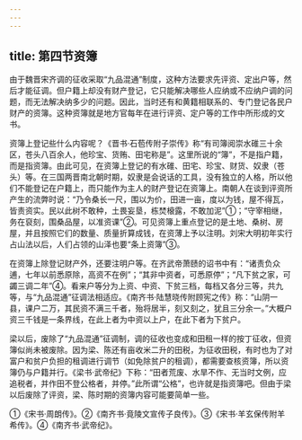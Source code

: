 ```yaml
---
---
---
```

title: 第四节资簿
---



由于魏晋宋齐调的征收采取“九品混通”制度，这种方法要求先评资、定出户等，然后才能征调。但户籍上却没有财产登记，它只能解决哪些人应纳或不应纳户调的问题，而无法解决纳多少的问题。因此，当时还有和黄籍相联系的、专门登记各民户财产的资簿。这种资簿就是地方官每年在进行评资、定户等的工作中所形成的文书。

资簿上登记些什么内容呢？《晋书·石苞传附子崇传》称“有司簿阅崇水碓三十余区，苍头八百余人，他珍宝、货贿、田宅称是”。这里所说的“簿”，不是指户籍，而是指资簿。由此可见，在资簿上登记的有水碓、田宅、珍宝、财货、奴隶（苍头）等。在三国两晋南北朝时期，奴隶是会说话的工具，没有独立的人格，所以他们不能登记在户籍上，而只能作为主人的财产登记在资簿上。南朝人在谈到评资所产生的流弊时说：“乃令桑长一尺，围以为价，田进一亩，度以为钱，屋不得瓦，皆责资实。民以此树不敢种，土畏妄垦，栋焚榱露，不敢加泥”①；“守宰相继，务在裒刻，围桑品屋，以准资课”②。可见资簿上重点登记的是土地、桑树、房屋，并且按照它们的数量、质量折算成钱，在资薄上予以注明。刘宋大明初年实行占山法以后，人们占领的山泽也要“条上资簿”③。

在资簿上除登记财产外，还要注明户等。在齐武帝萧赜的诏书中有：“诸责负众逋，七年以前悉原除，高资不在例”；“其非中资者，可悉原停”；“凡下贫之家，可蠲三调二年”④。看来户等分为上资、中资、下贫三档，每档又各分三等，共九等，与“九品混通”征调法相适应。《南齐书·陆慧晓传附顾宪之传》称：“山阴一县，课户二万，其民资不满三千者，殆将居半，刻又刻之，犹且三分余一。”大概户资三千钱是一条界线，在此上者为中资以上户，在此下者为下贫户。

梁以后，废除了“九品混通”征调制，调的征收也变成和田租一样的按丁征收，但资簿似尚未被废除。因为梁、陈还有亩收米二升的田税，为征收田税，有时也为了对富户和贫户负担的租调进行调节（如免除贫户的租调），都需要查核资簿，所以资簿仍与户籍并行。《梁书·武帝纪》下称：“田者荒废、水旱不作、无当时文例，应追税者，并作田不登公格者，并停。”此所谓“公格”，也许就是指资簿吧。但由于梁以后废除了评资，梁、陈时期的资簿内容可能要简单一些。

①《宋书·周朗传》。②《南齐书·竟陵文宣传子良传》。③《宋书·羊玄保传附羊希传》。④《南齐书·武帝纪》。